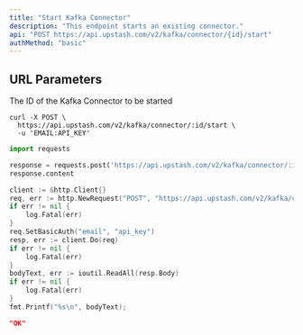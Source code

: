 ```yaml
---
title: "Start Kafka Connector"
description: "This endpoint starts an existing connector."
api: "POST https://api.upstash.com/v2/kafka/connector/{id}/start"
authMethod: "basic"
---
```


## URL Parameters

<ParamField path="id" type="string" required>
  The ID of the Kafka Connector to be started
</ParamField>

<RequestExample>

```shell curl
curl -X POST \
  https://api.upstash.com/v2/kafka/connector/:id/start \
  -u 'EMAIL:API_KEY'
```

```python Python
import requests

response = requests.post('https://api.upstash.com/v2/kafka/connector/:id/start', auth=('EMAIL', 'API_KEY'))
response.content
```

```go Go
client := &http.Client{}
req, err := http.NewRequest("POST", "https://api.upstash.com/v2/kafka/connector/:id/start", nil)
if err != nil {
    log.Fatal(err)
}
req.SetBasicAuth("email", "api_key")
resp, err := client.Do(req)
if err != nil {
    log.Fatal(err)
}
bodyText, err := ioutil.ReadAll(resp.Body)
if err != nil {
    log.Fatal(err)
}
fmt.Printf("%s\n", bodyText);
```

</RequestExample>

<ResponseExample>

```json 200 OK
"OK"
```

</ResponseExample>
